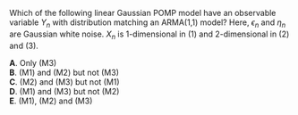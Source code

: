 
Which of the following linear Gaussian POMP model have an observable variable $Y_{n}$ with distribution matching an ARMA(1,1) model? Here, $\epsilon_n$ and $\eta_n$ are Gaussian white noise. $X_n$ is 1-dimensional in (1) and 2-dimensional in (2) and (3).

**A**. Only (M3)\
**B**. (M1) and (M2) but not (M3)\
**C**. (M2) and (M3) but not (M1)\
**D**. (M1) and (M3) but not (M2)\
**E**. (M1), (M2) and (M3)

\begin{equation}
\nonumber
\left.
\begin{array}{rcl}
  X_n &=& a X_{n-1} + \epsilon_n \\
  Y_n &=& X_n + \eta_n
\end{array} \hspace{3.5cm}
\right\}
\hspace{1cm}
(M1)
\end{equation}
\begin{equation}
\nonumber
\left.
\begin{array}{rcl}
  X_n &=&
    \left(\begin{array}{cc} a & 1 \\ 0 & 0 \end{array}\right)
    X_{n-1} +
    \left(\begin{array}{cc} 0 \\ 1 \end{array}\right)
    \epsilon_n \\
  Y_n &=&  (1, 0) \, X_n + \eta_n
\end{array} \hspace{1cm}
\right\}
\hspace{1cm}
(M2)
\end{equation}
\begin{equation}
\nonumber
\left.
\begin{array}{rcl}
X_n &=&
  \left(\begin{array}{cc} a & 1 \\ 0 & 0 \end{array}\right)
  X_{n-1} +
  \left(\begin{array}{cc} 1 \\ b \end{array}\right)
  \epsilon_n \\
Y_n &=&  (1, 0) \, X_n
\end{array} \hspace{1cm}
\right\}
\hspace{1cm}
(M3)
\end{equation}




